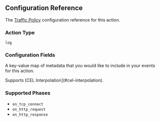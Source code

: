 
## Configuration Reference

The [Traffic Policy](/traffic-policy/) configuration
reference for this action.

### Action Type

`log`

### Configuration Fields

<Config>
	<ConfigItem title="metadata" type="map[string]any" required={true} cel={true}>
		<p>
			A key-value map of metadata that you would like to include in your events
			for this action.
		</p>
		<p>Supports [CEL Interpolation](#cel-interpolation).</p>
	</ConfigItem>
</Config>

### Supported Phases

- `on_tcp_connect`
- `on_http_request`
- `on_http_response`
